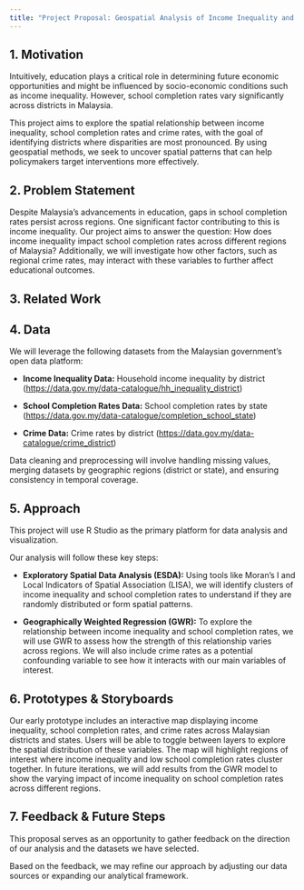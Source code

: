 ---
title: "Project Proposal: Geospatial Analysis of Income Inequality and School Completion Rates in Malaysia"
---

## 1. Motivation

Intuitively, education plays a critical role in determining future economic opportunities and might be influenced by socio-economic conditions such as income inequality. However, school completion rates vary significantly across districts in Malaysia.

This project aims to explore the spatial relationship between income inequality, school completion rates and crime rates, with the goal of identifying districts where disparities are most pronounced. By using geospatial methods, we seek to uncover spatial patterns that can help policymakers target interventions more effectively.

## 2. Problem Statement

Despite Malaysia’s advancements in education, gaps in school completion rates persist across regions. One significant factor contributing to this is income inequality. Our project aims to answer the question: How does income inequality impact school completion rates across different regions of Malaysia? Additionally, we will investigate how other factors, such as regional crime rates, may interact with these variables to further affect educational outcomes.

## 3. Related Work

## 4. Data 

We will leverage the following datasets from the Malaysian government’s open data platform:

-   **Income Inequality Data:** Household income inequality by district (<https://data.gov.my/data-catalogue/hh_inequality_district>)

-   **School Completion Rates Data:** School completion rates by state (<https://data.gov.my/data-catalogue/completion_school_state>)

-   **Crime Data:** Crime rates by district (<https://data.gov.my/data-catalogue/crime_district>)

Data cleaning and preprocessing will involve handling missing values, merging datasets by geographic regions (district or state), and ensuring consistency in temporal coverage.

## 5. Approach

This project will use R Studio as the primary platform for data analysis and visualization.

Our analysis will follow these key steps:

-   **Exploratory Spatial Data Analysis (ESDA):** Using tools like Moran’s I and Local Indicators of Spatial Association (LISA), we will identify clusters of income inequality and school completion rates to understand if they are randomly distributed or form spatial patterns.

-   **Geographically Weighted Regression (GWR):** To explore the relationship between income inequality and school completion rates, we will use GWR to assess how the strength of this relationship varies across regions. We will also include crime rates as a potential confounding variable to see how it interacts with our main variables of interest.

## 6. Prototypes & Storyboards

Our early prototype includes an interactive map displaying income inequality, school completion rates, and crime rates across Malaysian districts and states. Users will be able to toggle between layers to explore the spatial distribution of these variables. The map will highlight regions of interest where income inequality and low school completion rates cluster together. In future iterations, we will add results from the GWR model to show the varying impact of income inequality on school completion rates across different regions.

## 7. Feedback & Future Steps

This proposal serves as an opportunity to gather feedback on the direction of our analysis and the datasets we have selected.

Based on the feedback, we may refine our approach by adjusting our data sources or expanding our analytical framework.
